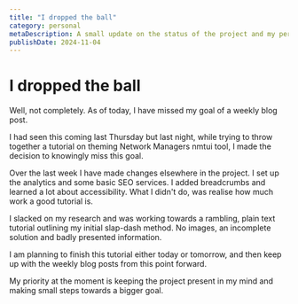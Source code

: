 ```yaml
---
title: "I dropped the ball"
category: personal
metaDescription: A small update on the status of the project and my personal life.
publishDate: 2024-11-04
---
```


# I dropped the ball

Well, not completely. As of today, I have missed my goal of a weekly blog post.

I had seen this coming last Thursday but last night, while trying to throw together a tutorial on theming Network Managers nmtui tool, I made the decision to knowingly miss this goal.

Over the last week I have made changes elsewhere in the project. I set up the analytics and some basic SEO services. I added breadcrumbs and learned a lot about accessibility. What I didn't do, was realise how much work a good tutorial is.

I slacked on my research and was working towards a rambling, plain text tutorial outlining my initial slap-dash method. No images, an incomplete solution and badly presented information.

I am planning to finish this tutorial either today or tomorrow, and then keep up with the weekly blog posts from this point forward.

My priority at the moment is keeping the project present in my mind and making small steps towards a bigger goal.
